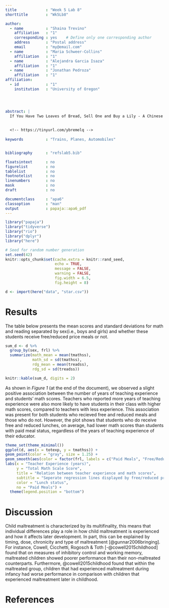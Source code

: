 ```yaml
---
title             : "Week 5 Lab 8"
shorttitle        : "Wk5Lb8"

author: 
  - name          : "Shaina Trevino"
    affiliation   : "1"
    corresponding : yes    # Define only one corresponding author
    address       : "Postal address"
    email         : "my@email.com"
  - name          : "Maria Schweer-Collins"
    affiliation   : "1"
  - name          : "Alejandra Garcia Isaza"
    affiliation   : "1"
  - name          : "Jonathan Pedroza"
    affiliation   : "1"
affiliation:
  - id            : "1"
    institution   : "University of Oregon"




abstract: |
  If You Have Two Loaves of Bread, Sell One and Buy a Lily - A Chinese Proverb
  
  
  <!-- https://tinyurl.com/ybremelq -->
  
keywords          : "Trains, Planes, Automobiles"


bibliography      : "refslab5.bib"

floatsintext      : no
figurelist        : no
tablelist         : no
footnotelist      : no
linenumbers       : no
mask              : no
draft             : no

documentclass     : "apa6"
classoption       : "man"
output            : papaja::apa6_pdf
---
```


```r
library("papaja")
library("tidyverse")
library("rio")
library("dplyr")
library("here")

```

```r
# Seed for random number generation
set.seed(42)
knitr::opts_chunk$set(cache.extra = knitr::rand_seed,
                      echo = TRUE,
                      message = FALSE,
                      warning = FALSE,
                      fig.width = 6.5, 
                      fig.height = 8)
```

```r
d <- import(here("data", "star.csv"))
```


# Results
The table below presents the mean scores and standard deviations for math and reading separated by sex(i.e., boys and girls) and whether these students receive free/reduced price meals or not.

``` r

sum_d <- d %>% 
  group_by(sex, frl) %>% 
  summarize(math_mean = mean(tmathss),
            math_sd = sd(tmathss),
            rdg_mean = mean(treadss),
            rdg_sd = sd(treadss))

knitr::kable(sum_d, digits = 2)

```

As shown in *Figure 1* (at the end of the document), we observed a slight positive association between the number of years of teaching experience and students' math scores. Teachers who reported more years of teaching experience were also more likely to have students in their class with higher math scores, compared to teachers with less experience. This association was present for both students who recieved free and reduced meals and those who do not. However, the plot shows that students who do receive free and reduced lunches, on average, had lower math scores than students with paid meal status, regardless of the years of teaching experience of their educator. 

```r
theme_set(theme_minimal())
ggplot(d, aes(x = totexp, y = tmathss)) +
geom_point(color = "gray", size = 1.25) +
geom_smooth(aes(color = factor(frl, labels = c("Paid Meals", "Free/Reduced Price Meals"))), method = "lm") +
labs(x = "Teacher Experience (years)",
     y = "Total Math Scale Score",
     title = "Relation between teacher experience and math scores",
     subtitle = "Seperate regression lines displayed by free/reduced price lunch status",
     color = "Lunch status",
     no = "Paid Meals") +
  theme(legend.position = "bottom")
```


# Discussion

Child maltreatment is characterized by its multifinality, this means that individual differences play a role in how child maltreatment is experienced and how it affects later development. In part, this can be explained by timing, dose, chronicity and type of maltreatment [@gunnar2006bringing]. For instance, Cowell, Cicchetti, Rogosch & Toth [-@cowell2015childhood] found that on measures of inhibitory control and working memory, maltreated children showed poorer performance than their non-maltreated counterparts. Furthermore, @cowell2015childhood found that within the maltreated group, children that had experienced maltreatment during infancy had worse performance in comparison with children that experienced maltreatment later in childhood. 



\newpage

# References






\begingroup
\setlength{\parindent}{-0.5in}
\setlength{\leftskip}{0.5in}

<div id = "refs"></div>
\endgroup
